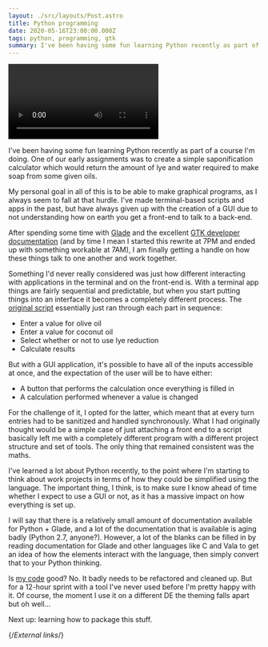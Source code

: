 ```yaml
---
layout: ./src/layouts/Post.astro
title: Python programming
date: 2020-05-16T23:00:00.000Z
tags: python, programming, gtk
summary: I've been having some fun learning Python recently as part of a course I'm doing. One of our early assignments was to create a simple saponification calculator which would return the amount of lye and water required to make soap from some given oils.
---
```



<Video 
  link="https://rootkey.fra1.digitaloceanspaces.com/static/images/Soap%20Calculator.webm"
  type="video/webm"
/>

I've been having some fun learning Python recently as part of a course I'm doing. One of our early assignments was to create a simple saponification calculator which would return the amount of lye and water required to make soap from some given oils.

My personal goal in all of this is to be able to make graphical programs, as I always seem to fall at that hurdle. I've made terminal-based scripts and apps in the past, but have always given up with the creation of a GUI due to not understanding how on earth you get a front-end to talk to a back-end.

After spending some time with [Glade][glade] and the excellent [GTK developer documentation][gtk-docs] (and by time I mean I started this rewrite at 7PM and ended up with something workable at 7AM), I am finally getting a handle on how these things talk to one another and work together.

Something I'd never really considered was just how different interacting with applications in the terminal and on the front-end is. With a terminal app things are fairly sequential and predictable, but when you start putting things into an interface it becomes a completely different process. The [original script][original-script] essentially just ran through each part in sequence:

- Enter a value for olive oil
- Enter a value for coconut oil
- Select whether or not to use lye reduction
- Calculate results

But with a GUI application, it's possible to have all of the inputs accessible at once, and the expectation of the user will be to have either:

- A button that performs the calculation once everything is filled in
- A calculation performed whenever a value is changed

For the challenge of it, I opted for the latter, which meant that at every turn entries had to be sanitized and handled synchronously. What I had originally thought would be a simple case of just attaching a front end to a script basically left me with a completely different program with a different project structure and set of tools. The only thing that remained consistent was the maths.

I've learned a lot about Python recently, to the point where I'm starting to think about work projects in terms of how they could be simplified using the language. The important thing, I think, is to make sure I know ahead of time whether I expect to use a GUI or not, as it has a massive impact on how everything is set up.

I will say that there is a relatively small amount of documentation available for Python + Glade, and a lot of the documentation that is available is aging badly (Python 2.7, anyone?). However, a lot of the blanks can be filled in by reading documentation for Glade and other languages like C and Vala to get an idea of how the elements interact with the language, then simply convert that to your Python thinking.

Is [my code][source-code] good? No. It badly needs to be refactored and cleaned up. But for a 12-hour sprint with a tool I've never used before I'm pretty happy with it. Of course, the moment I use it on a different DE the theming falls apart but oh well…

Next up: learning how to package this stuff.

{/*External links*/}

[glade]: https://glade.gnome.org/
[gtk-docs]: https://developer.gnome.org/gtk3/stable/
[original-script]: https://github.com/Sporiff/soap-calculator/tree/ae2bca34dd2dbae7db4f31d7e45e44b8597b5df9/soap_calculator.py
[source-code]: https://github.com/Sporiff/soap-calculator
